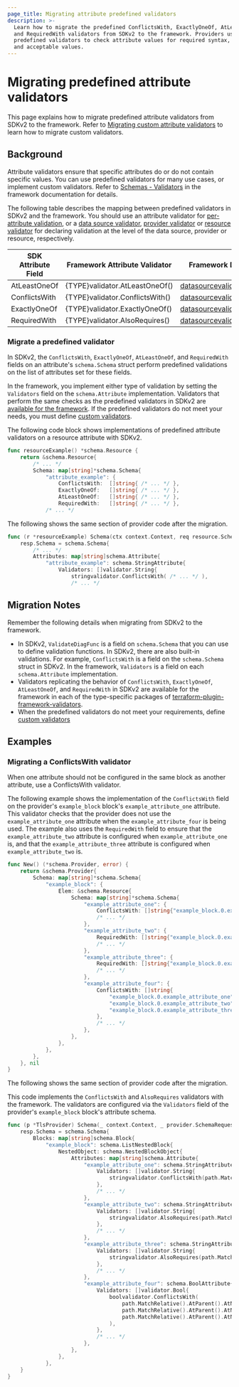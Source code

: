 ```yaml
---
page_title: Migrating attribute predefined validators
description: >-
  Learn how to migrate the predefined ConflictsWith, ExactlyOneOf, AtLeastOneOf
  and RequiredWith validators from SDKv2 to the framework. Providers use
  predefined validators to check attribute values for required syntax, types,
  and acceptable values.
---
```


# Migrating predefined attribute validators

This page explains how to migrate predefined attribute validators from SDKv2 to
the framework. Refer to [Migrating custom attribute
validators](/terraform/plugin/framework/migrating/attributes-blocks/validators-custom)
to learn how to migrate custom validators.

## Background

Attribute validators ensure that specific attributes do or do not contain
specific values. You can use predefined validators for many use cases, or
implement custom validators. Refer to [Schemas -
Validators](/terraform/plugin/framework/handling-data/schemas#validators) in the
framework documentation for details.

The following table describes the mapping between predefined validators in SDKv2
and the framework. You should use an attribute validator for [per-attribute
validation](/terraform/plugin/framework/validation#attribute-validation), or a
[data source
validator](/terraform/plugin/framework/data-sources/validate-configuration),
[provider
validator](/terraform/plugin/framework/providers/validate-configuration) or
[resource
validator](/terraform/plugin/framework/resources/validate-configuration) for
declaring validation at the level of the data source, provider or resource,
respectively.

| SDK Attribute Field | Framework Attribute Validator   | Framework Data Source Validator                                                                                                                              | Framework Provider Validator                                                                                                                             | Framework Resource Validator                                                                                                                             |
|---------------------|---------------------------------|--------------------------------------------------------------------------------------------------------------------------------------------------------------|----------------------------------------------------------------------------------------------------------------------------------------------------------|----------------------------------------------------------------------------------------------------------------------------------------------------------|
| AtLeastOneOf        | {TYPE}validator.AtLeastOneOf()  | [datasourcevalidator.AtLeastOneOf()](https://pkg.go.dev/github.com/hashicorp/terraform-plugin-framework-validators/datasourcevalidator#AtLeastOneOf)         | [providervalidator.AtLeastOneOf()](https://pkg.go.dev/github.com/hashicorp/terraform-plugin-framework-validators/providervalidator#AtLeastOneOf)         | [resourcevalidator.AtLeastOneOf()](https://pkg.go.dev/github.com/hashicorp/terraform-plugin-framework-validators/resourcevalidator#AtLeastOneOf)         |
| ConflictsWith       | {TYPE}validator.ConflictsWith() | [datasourcevalidator.Conflicting()](https://pkg.go.dev/github.com/hashicorp/terraform-plugin-framework-validators/datasourcevalidator#Conflicting)           | [providervalidator.Conflicting()](https://pkg.go.dev/github.com/hashicorp/terraform-plugin-framework-validators/providervalidator#Conflicting)           | [resourcevalidator.Conflicting()](https://pkg.go.dev/github.com/hashicorp/terraform-plugin-framework-validators/resourcevalidator#Conflicting)           |
| ExactlyOneOf        | {TYPE}validator.ExactlyOneOf()  | [datasourcevalidator.ExactlyOneOf()](https://pkg.go.dev/github.com/hashicorp/terraform-plugin-framework-validators/datasourcevalidator#ExactlyOneOf)         | [providervalidator.ExactlyOneOf()](https://pkg.go.dev/github.com/hashicorp/terraform-plugin-framework-validators/providervalidator#ExactlyOneOf)         | [resourcevalidator.ExactlyOneOf()](https://pkg.go.dev/github.com/hashicorp/terraform-plugin-framework-validators/resourcevalidator#ExactlyOneOf)         |
| RequiredWith        | {TYPE}validator.AlsoRequires()  | [datasourcevalidator.RequiredTogether()](https://pkg.go.dev/github.com/hashicorp/terraform-plugin-framework-validators/datasourcevalidator#RequiredTogether) | [providervalidator.RequiredTogether()](https://pkg.go.dev/github.com/hashicorp/terraform-plugin-framework-validators/providervalidator#RequiredTogether) | [resourcevalidator.RequiredTogether()](https://pkg.go.dev/github.com/hashicorp/terraform-plugin-framework-validators/resourcevalidator#RequiredTogether) |


### Migrate a predefined validator

In SDKv2, the `ConflictsWith`, `ExactlyOneOf`, `AtLeastOneOf`, and
`RequiredWith` fields on an attribute's `schema.Schema` struct perform
predefined validations on the list of attributes set for these fields.

In the framework, you implement either type of validation by setting the
`Validators` field on the `schema.Attribute` implementation. Validators that
perform the same checks as the predefined validators in SDKv2 are [available for
the
framework](https://github.com/hashicorp/terraform-plugin-framework-validators).
If the predefined validators do not meet your needs, you must define [custom
validators](/terraform/plugin/framework/migrating/attributes-blocks/validators-custom).

<Tabs>
<Tab heading="SDKv2">

The following code block shows implementations of predefined attribute
validators on a resource attribute with SDKv2.

```go
func resourceExample() *schema.Resource {
    return &schema.Resource{
        /* ... */
        Schema: map[string]*schema.Schema{
            "attribute_example": {
                ConflictsWith:  []string{ /* ... */ },
                ExactlyOneOf:   []string{ /* ... */ },
                AtLeastOneOf:   []string{ /* ... */ },
                RequiredWith:   []string{ /* ... */ },
            /* ... */
```
</Tab>
<Tab heading="Framework">

The following shows the same section of provider code after the migration.

```go
func (r *resourceExample) Schema(ctx context.Context, req resource.SchemaRequest, resp *resource.SchemaResponse) {
    resp.Schema = schema.Schema{
        /* ... */
        Attributes: map[string]schema.Attribute{
            "attribute_example": schema.StringAttribute{
                Validators: []validator.String{
                    stringvalidator.ConflictsWith( /* ... */ ),
                    /* ... */
```

</Tab>
</Tabs>

## Migration Notes

Remember the following details when migrating from SDKv2 to the framework.

- In SDKv2, `ValidateDiagFunc` is a field on `schema.Schema` that you can use to
  define validation functions. In SDKv2, there are also built-in validations.
  For example, `ConflictsWith` is a field on the `schema.Schema` struct in
  SDKv2. In the framework, `Validators` is a field on each `schema.Attribute`
  implementation.
- Validators replicating the behavior of `ConflictsWith`, `ExactlyOneOf`,
  `AtLeastOneOf`, and `RequiredWith` in SDKv2 are available for the framework in
  each of the type-specific packages of
  [terraform-plugin-framework-validators](https://pkg.go.dev/github.com/hashicorp/terraform-plugin-framework-validators).
- When the predefined validators do not meet your requirements, define [custom
  validators](/terraform/plugin/framework/migrating/attributes-blocks/validators-custom) 

## Examples

### Migrating a ConflictsWith validator

When one attribute should not be configured in the same block as another attribute, use a ConflictsWith validator.

<Tabs>
<Tab heading="SDKv2">

The following example shows the implementation of the `ConflictsWith` field on
the provider's `example_block` block's `example_attribute_one` attribute. This
validator checks that the provider does not use the `example_attribute_one`
attribute when the `example_attribute_four` is being used. The example also uses
the `RequiredWith` field to ensure that the `example_attribute_two` attribute is
configured when `example_attribute_one` is, and that the
`example_attribute_three` attribute is configured when `example_attribute_two`
is.


```go
func New() (*schema.Provider, error) {
    return &schema.Provider{
        Schema: map[string]*schema.Schema{
            "example_block": {
                Elem: &schema.Resource{
                    Schema: map[string]*schema.Schema{
                        "example_attribute_one": {
                            ConflictsWith: []string{"example_block.0.example_attribute_four"},
                            /* ... */
                        },
                        "example_attribute_two": {
                            RequiredWith: []string{"example_block.0.example_attribute_one"},
                            /* ... */
                        },
                        "example_attribute_three": {
                            RequiredWith: []string{"example_block.0.example_attribute_two"},
                            /* ... */
                        },
                        "example_attribute_four": {
                            ConflictsWith: []string{
                                "example_block.0.example_attribute_one",
                                "example_block.0.example_attribute_two",
                                "example_block.0.example_attribute_three",
                            },
                            /* ... */
                        },
                    },
                },
            },
        },
    }, nil
}
```

</Tab>
<Tab heading="Framework">

The following shows the same section of provider code after the migration.

This code implements the `ConflictsWith` and `AlsoRequires` validators with the
framework. The validators are configured via the `Validators` field of the
provider's `example_block` block's attribute schema.

```go
func (p *TlsProvider) Schema(_ context.Context, _ provider.SchemaRequest, resp *provider.SchemaResponse) {
    resp.Schema = schema.Schema{
        Blocks: map[string]schema.Block{
            "example_block": schema.ListNestedBlock{
                NestedObject: schema.NestedBlockObject{
                    Attributes: map[string]schema.Attribute{
                        "example_attribute_one": schema.StringAttribute{
                            Validators: []validator.String{
                                stringvalidator.ConflictsWith(path.MatchRelative().AtParent().AtName("example_attribute_four")),
                            },
                            /* ... */
                        },
                        "example_attribute_two": schema.StringAttribute{
                            Validators: []validator.String{
                                stringvalidator.AlsoRequires(path.MatchRelative().AtParent().AtName("example_attribute_one")),
                            },
                            /* ... */
                        },
                        "example_attribute_three": schema.StringAttribute{
                            Validators: []validator.String{
                                stringvalidator.AlsoRequires(path.MatchRelative().AtParent().AtName("example_attribute_two")),
                            },
                            /* ... */
                        },
                        "example_attribute_four": schema.BoolAttribute{
                            Validators: []validator.Bool{
                                boolvalidator.ConflictsWith(
                                    path.MatchRelative().AtParent().AtName("example_attribute_one"),
                                    path.MatchRelative().AtParent().AtName("example_attribute_two"),
                                    path.MatchRelative().AtParent().AtName("example_attribute_three"),
                                ),
                            },
                            /* ... */
                        },
                    },
                },
            },
    }
}
```

</Tab>
</Tabs>
